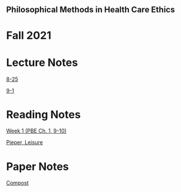 ==Philosophical Methods in Health Care Ethics==
= Fall 2021 =

=Lecture Notes=

[[8-25]]

[[9-1]]

=Reading Notes=

[[Week 1 (PBE Ch. 1, 9-10)]]

[[Pieper, Leisure]]

=Paper Notes=

[[Compost]]


